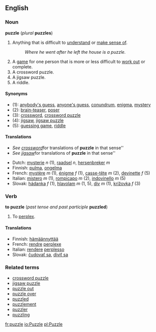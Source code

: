 ==English==
===Noun===
'''puzzle''' (''plural'' '''puzzles''')

#Anything that is difficult to [[understand]] or [[make sense of]].
#:''Where he went after he left the house is a puzzle.''
#A [[game]] for one person that is more or less difficult to [[work out]] or complete.
#A crossword puzzle.
#A jigsaw puzzle.
#A riddle.

====Synonyms====
*(1): [[anybody's guess]], [[anyone's guess]], [[conundrum]], [[enigma]], [[mystery]]
*(2): [[brain-teaser]], [[poser]]
*(3): [[crossword]], [[crossword puzzle]]
*(4): [[jigsaw]], [[jigsaw puzzle]]
*(5): [[guessing game]], [[riddle]]

====Translations====

<!--NOTE: Please put translations of "crossword" and "jigsaw" under those entries-->

*''See [[crossword]] ''for translations of '''puzzle''' in that sense''
*''See [[jigsaw]] ''for translations of '''puzzle''' in that sense''

*Dutch: [[mysterie]] ''n'' (1), [[raadsel]] ''n'', [[hersenbreker]] ''m''
*Finnish: [[pulma]], [[ongelma]]
*French: [[mystère]] ''m'' (1), [[énigme]] ''f'' (1), [[casse-tête]] ''m'' (2), [[devinette]] ''f'' (5)
*Italian: [[mistero]] ''m'' (1), [[rompicapo]] ''m'' (2), [[indovinello]] ''m'' (5)
*Slovak: [[hádanka]] ''f'' (1), [[hlavolam]] ''m'' (1, 5), [[div]] ''m'' (1), [[krížovka]] ''f'' (3)

===Verb===
'''to puzzle''' (''past tense and past participle'' '''puzzled''')

#To [[perplex]].

====Translations====
*Finnish: [[hämäännyttää]]
*French: [[rendre]] [[perplexe]]
*Italian: [[rendere]] [[perplesso]]
*Slovak: [[čudovať sa]], [[diviť sa]]

===Related terms===
*[[crossword puzzle]]
*[[jigsaw puzzle]]
*[[puzzle out]]
*[[puzzle over]]
*[[puzzled]]
*[[puzzlement]]
*[[puzzler]]
*[[puzzling]]

[[fr:puzzle]]
[[io:Puzzle]]
[[pl:Puzzle]]